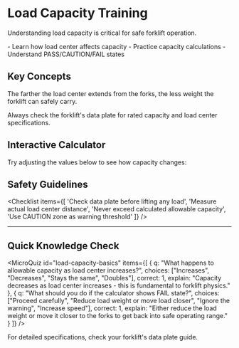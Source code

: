 # Load Capacity Training

Understanding load capacity is critical for safe forklift operation.

<Objectives>
- Learn how load center affects capacity
- Practice capacity calculations
- Understand PASS/CAUTION/FAIL states
</Objectives>

## Key Concepts

The farther the load center extends from the forks, the less weight the forklift can safely carry.

<Callout type="warn">
Always check the forklift's data plate for rated capacity and load center specifications.
</Callout>

## Interactive Calculator

Try adjusting the values below to see how capacity changes:

<DemoBlock demo="LoadCapacityCalc" title="Live Load Capacity Calculator" />

## Safety Guidelines

<Checklist items={[
  'Check data plate before lifting any load',
  'Measure actual load center distance', 
  'Never exceed calculated allowable capacity',
  'Use CAUTION zone as warning threshold'
]} />

<Hr />

## Quick Knowledge Check

<MicroQuiz id="load-capacity-basics" items={[
  {
    q: "What happens to allowable capacity as load center increases?",
    choices: ["Increases", "Decreases", "Stays the same", "Doubles"],
    correct: 1,
    explain: "Capacity decreases as load center increases - this is fundamental to forklift physics."
  },
  {
    q: "What should you do if the calculator shows FAIL state?",
    choices: ["Proceed carefully", "Reduce load weight or move load closer", "Ignore the warning", "Increase speed"],
    correct: 1,
    explain: "Either reduce the load weight or move it closer to the forks to get back into safe operating range."
  }
]} />

For detailed specifications, check your forklift's <ResourceLink href="/resources/data-plate-guide.pdf">data plate guide</ResourceLink>.
